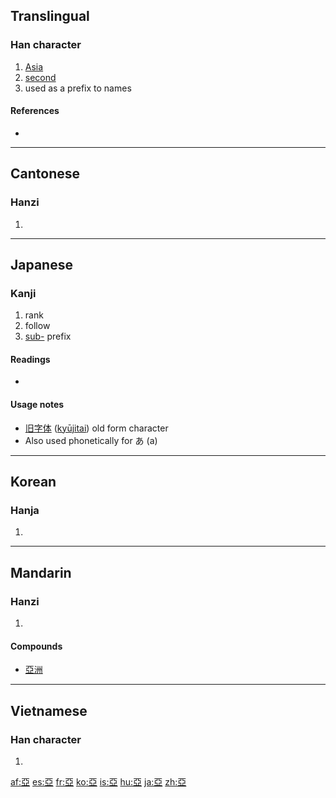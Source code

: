 {{also|亚|亜}}<!-- may be replaced by zh-forms -->
==Translingual==

===Han character===
{{Han char|rn=7|rad=二|as=06|sn=8|four=1010<sub>7</sub>|canj=一中中一 (MLLM)}}

# [[Asia]]
# [[second]]
# used as a prefix to names

====References====
* {{Han ref|kx=0087.130|dkj=00274|dj=0183.200|hdz=10023.020|uh=4E9E|ud=20126|bh=A8C8|bd=43208}}

----

==Cantonese==

===Hanzi===
{{yue-hanzi|jyut=|y=a3, nga3|sim=亚}}

# {{defn|Cantonese|sort=二06}}

----

==Japanese==
{{ja-forms|亜|亞|亚}}

===Kanji===
{{ja-kanji|grade=n|rs=二06}}

# rank
# follow
# [[sub-]] prefix

====Readings====
* {{ja-readings|goon=[[え]] (e)|kanon=[[あ]] (a), [[あつ]] (atsu), [[おう]] (ō)|kun=[[つぐ]] (tsugu)}}

====Usage notes====
* [[旧字体]] ([[kyūjitai]]) old form character
* Also used phonetically for あ (a)

----

==Korean==

===Hanja===
{{ko-hanja|hangeul=아|rv=a|mr=a}}

# {{defn|Korean|sort=二06}}

----

==Mandarin==

===Hanzi===
{{cmn-hanzi|sim=亚|pin=[[yā]] ([[ya1]]), [[yà]] ([[ya4]])|wg=ya<sup>1</sup>, ya<sup>4</sup>}}

# {{defn|Mandarin|sort=二06}}

====Compounds====
* [[亞洲]]

----

==Vietnamese==

===Han character===
{{vi-hantu|[[á]], [[a]]|rs=二06}}

# {{defn|Vietnamese|sort=二06}}

[[af:亞]]
[[es:亞]]
[[fr:亞]]
[[ko:亞]]
[[is:亞]]
[[hu:亞]]
[[ja:亞]]
[[zh:亞]]